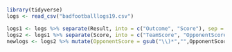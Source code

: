 ``` {R}
library(tidyverse)
logs <- read_csv("badfootballlogs19.csv")
```

``` {R}
logs1 <- logs %>% separate(Result, into = c("Outcome", "Score"), sep = "\\(")
logs2 <- logs1 %>% separate(Score, into = c("TeamScore", "OpponentScore"), sep = "-")
newlogs <- logs2 %>% mutate(OpponentScore = gsub("\\)*","",OpponentScore))
```